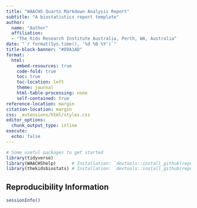 ```yaml
---
title: "WAACHS Quarto Markdown Analysis Report"
subtitle: "A biostatistics report template"
author:
  name: "Author"
  affiliation:
  - "The Kids Research Institute Australia, Perth, WA, Australia"
date: "`r format(Sys.time(), '%d %B %Y')`"
title-block-banner: "#89A1AD"
format:
  html:
    embed-resources: true
    code-fold: true
    toc: true
    toc-location: left
    theme: journal
    html-table-processing: none
    self-contained: true
reference-location: margin 
citation-location: margin 
css: _extensions/html/styles.css
editor_options: 
  chunk_output_type: inline
execute:
  echo: false
---
```


```r
# Some useful packages to get started
library(tidyverse)
library(WAACHShelp)      # Installation: `devtools::install_github(repo = "dempz/WAACHShelp", build_vignettes = TRUE)`
library(thekidsbiostats) # Installation: `devtools::install_github(repo = "The-Kids-Biostats/thekidsbiostats")
```


## Reproducibility Information

```r
sessionInfo()
```


